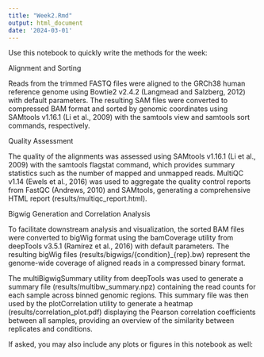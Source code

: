 ```yaml
---
title: "Week2.Rmd"
output: html_document
date: '2024-03-01'
---
```


Use this notebook to quickly write the methods for the week:

Alignment and Sorting

Reads from the trimmed FASTQ files were aligned to the GRCh38 human reference genome using Bowtie2 v2.4.2 (Langmead and Salzberg, 2012) with default parameters. The resulting SAM files were converted to compressed BAM format and sorted by genomic coordinates using SAMtools v1.16.1 (Li et al., 2009) with the samtools view and samtools sort commands, respectively.


Quality Assessment

The quality of the alignments was assessed using SAMtools v1.16.1 (Li et al., 2009) with the samtools flagstat command, which provides summary statistics such as the number of mapped and unmapped reads. MultiQC v1.14 (Ewels et al., 2016) was used to aggregate the quality control reports from FastQC (Andrews, 2010) and SAMtools, generating a comprehensive HTML report (results/multiqc_report.html).


Bigwig Generation and Correlation Analysis

To facilitate downstream analysis and visualization, the sorted BAM files were converted to bigWig format using the bamCoverage utility from deepTools v3.5.1 (Ramírez et al., 2016) with default parameters. The resulting bigWig files (results/bigwigs/{condition}_{rep}.bw) represent the genome-wide coverage of aligned reads in a compressed binary format.

The multiBigwigSummary utility from deepTools was used to generate a summary file (results/multibw_summary.npz) containing the read counts for each sample across binned genomic regions. This summary file was then used by the plotCorrelation utility to generate a heatmap (results/correlation_plot.pdf) displaying the Pearson correlation coefficients between all samples, providing an overview of the similarity between replicates and conditions.




If asked, you may also include any plots or figures in this notebook as well:


